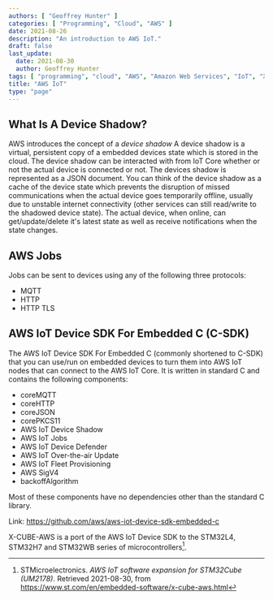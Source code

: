 ```yaml
---
authors: [ "Geoffrey Hunter" ]
categories: [ "Programming", "Cloud", "AWS" ]
date: 2021-08-26
description: "An introduction to AWS IoT."
draft: false
last_update:
  date: 2021-08-30
  author: Geoffrey Hunter
tags: [ "programming", "cloud", "AWS", "Amazon Web Services", "IoT", "X-CUBE-AWS" ]
title: "AWS IoT"
type: "page"
---
```


<WarningIsNotes />

## What Is A Device Shadow?

AWS introduces the concept of a _device shadow_ A device shadow is a virtual, persistent copy of a embedded devices state which is stored in the cloud. The device shadow can be interacted with from IoT Core whether or not the actual device is connected or not. The devices shadow is represented as a JSON document. You can think of the device shadow as a cache of the device state which prevents the disruption of missed communications when the actual device goes temporarily offline, usually due to unstable internet connectivity (other services can still read/write to the shadowed device state). The actual device, when online, can get/update/delete it's latest state as well as receive notifications when the state changes.

## AWS Jobs

Jobs can be sent to devices using any of the following three protocols:

* MQTT
* HTTP
* HTTP TLS

## AWS IoT Device SDK For Embedded C (C-SDK)

The AWS IoT Device SDK For Embedded C (commonly shortened to C-SDK) that you can use/run on embedded devices to turn them into AWS IoT nodes that can connect to the AWS IoT Core. It is written in standard C and contains the following components:

* coreMQTT
* coreHTTP
* coreJSON
* corePKCS11
* AWS IoT Device Shadow
* AWS IoT Jobs
* AWS IoT Device Defender
* AWS IoT Over-the-air Update
* AWS IoT Fleet Provisioning
* AWS SigV4
* backoffAlgorithm

Most of these components have no dependencies other than the standard C library.

Link: https://github.com/aws/aws-iot-device-sdk-embedded-c

X-CUBE-AWS is a port of the AWS IoT Device SDK to the STM32L4, STM32H7 and STM32WB series of microcontrollers[^bib-stm-aws-iot].

[^bib-stm-aws-iot]:  STMicroelectronics. _AWS IoT software expansion for STM32Cube (UM2178)_. Retrieved 2021-08-30, from https://www.st.com/en/embedded-software/x-cube-aws.html
